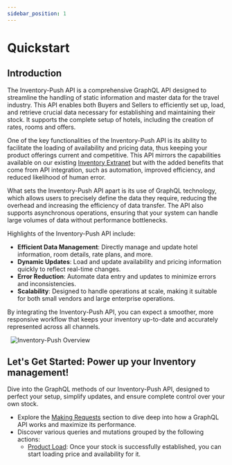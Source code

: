 ```yaml
---
sidebar_position: 1
---
```


# Quickstart

## Introduction

The Inventory-Push API is a comprehensive GraphQL API designed to streamline the handling of static information and master data for the travel industry. This API enables both Buyers and Sellers to efficiently set up, load, and retrieve crucial data necessary for establishing and maintaining their stock. It supports the complete setup of hotels, including the creation of rates, rooms and offers.

One of the key functionalities of the Inventory-Push API is its ability to facilitate the loading of availability and pricing data, thus keeping your product offerings current and competitive. This API mirrors the capabilities available on our existing [Inventory Extranet](../../../../apps/inventory/extranet/overview) but with the added benefits that come from API integration, such as automation, improved efficiency, and reduced likelihood of human error.

What sets the Inventory-Push API apart is its use of GraphQL technology, which allows users to precisely define the data they require, reducing the overhead and increasing the efficiency of data transfer. The API also supports asynchronous operations, ensuring that your system can handle large volumes of data without performance bottlenecks.

Highlights of the Inventory-Push API include:
* **Efficient Data Management**: Directly manage and update hotel information, room details, rate plans, and more.
* **Dynamic Updates**: Load and update availability and pricing information quickly to reflect real-time changes.
* **Error Reduction**: Automate data entry and updates to minimize errors and inconsistencies.
* **Scalability**: Designed to handle operations at scale, making it suitable for both small vendors and large enterprise operations.

By integrating the Inventory-Push API, you can expect a smoother, more responsive workflow that keeps your inventory up-to-date and accurately represented across all channels.

&nbsp;
![Inventory-Push Overview](https://storage.travelgate.com/docs/push_seller_api.svg)

## Let's Get Started: Power up your Inventory management!
Dive into the GraphQL methods of our Inventory-Push API, designed to perfect your setup, simplify updates, and ensure complete control over your own stock.

- Explore the [Making Requests](../graphql-hotel-push-sellers-api/making-requests/endpoint) section to dive deep into how a GraphQL API works and maximize its performance.
- Discover various queries and mutations grouped by the following actions:
    - [Product Load](../graphql-hotel-push-sellers-api/productLoad/overview): Once your stock is successfully established, you can start loading price and availability for it.